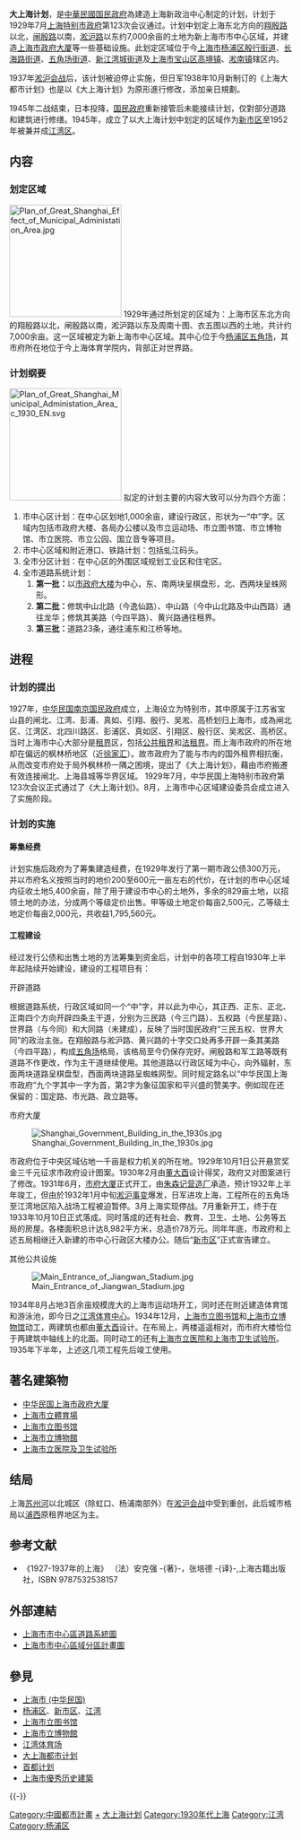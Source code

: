 {{noteTA
|zh-hk:城市規劃;zh-cn:城市规划;zh-tw:都市計劃;zh-mo:都市計劃;
}}
{{Otheruses|subject=建造上海新政治中心的計劃|other=1945年抗日戰爭結束後制定的城市規劃|大上海都市计划}}
{{文物保护单位
| 级别 = 省级
| 省区市 = 上海市
| 名称 = “大上海计划”公共建筑群
| 图片 = [[File:上海市政府·上海体育学院·航拍.jpg|250px]]
| 编号 = 8-86
| 分类 = 近现代重要史迹及代表性建筑
| 时代 = 民国
| 所在 = {{CHN}}[[上海市|上海市]][[杨浦区|杨浦区]]
| 登录 = 2014年4月4日
}}
'''大上海计划'''，是[[中華民國国民政府|中華民國国民政府]]為建造上海新政治中心制定的计划，计划于1929年7月[[上海特别市政府|上海特别市政府]]第123次会议通过。计划中划定上海东北方向的[[翔殷路|翔殷路]]以北，[[闸殷路|闸殷路]]以南，[[淞沪路|淞沪路]]以东约7,000余亩的土地为新上海市市中心区域，并建造[[中华民国上海市政府大厦|上海市政府大厦]]等一些基础设施。此划定区域位于今[[上海市|上海市]][[杨浦区|杨浦区]][[殷行街道|殷行街道]]、[[长海路街道|长海路街道]]、[[五角场街道|五角场街道]]、[[新江湾城街道|新江湾城街道]]及[[上海市|上海市]][[宝山区_(上海市)|宝山区]][[高境镇|高境镇]]、[[淞南镇|淞南镇]]辖区内。

1937年[[淞沪会战|淞沪会战]]后，该计划被迫停止实施，但日军1938年10月新制订的《上海大都市计划》也是以《大上海计划》为原形進行修改，添加亲日規劃。<p>1945年二战结束，日本投降，[[国民政府|国民政府]]重新接管后未能接续计划，仅對部分道路和建筑进行修缮。1945年，成立了以大上海计划中划定的区域作为[[新市区|新市区]]至1952年被兼并成[[江湾区|江湾区]]。

== 内容 ==
=== 划定区域 ===
[[File:Plan_of_Great_Shanghai_Effect_of_Municipal_Administation_Area.jpg|200px]]
1929年通过所划定的区域为：上海市区东北方向的翔殷路以北，闸殷路以南，淞沪路以东及周南十图、衣五图以西的土地，共计约7,000余亩。这一区域被定为新上海市中心区域。其中心位于今[[杨浦区|杨浦区]][[江湾五角场|五角场]]，其市府所在地位于今上海体育学院内，背部正对世界路。

=== 计划纲要 ===
[[File:Plan_of_Great_Shanghai_Municipal_Administation_Area_c_1930_EN.svg|200px]]
拟定的计划主要的内容大致可以分为四个方面：
#市中心区计划：在中心区划地1,000余亩，建设行政区，形状为一“中”字。区域内包括市政府大楼、各局办公楼以及市立运动场、市立图书馆、市立博物馆、市立医院、市立公园、国立音专等项目。
#市中心区域和附近港口、铁路计划：包括虬江码头。
#全市分区计划：在中心区的外围区域规划工业区和住宅区。
#全市道路系统计划：
##'''第一批：'''以[[中华民国上海市政府大厦|市政府大楼]]为中心，东、南两块呈棋盘形，北、西两块呈蛛网形。
##'''第二批：'''修筑中山北路（今逸仙路）、中山路（今中山北路及中山西路）通往龙华；修筑其美路（今四平路）、黄兴路通往租界。
##'''第三批：'''道路23条，通往浦东和江桥等地。

== 进程 ==
=== 计划的提出 ===
1927年，[[中华民国|中华民国]][[南京国民政府|南京国民政府]]成立，上海设立为特别市，其中原属于江苏省宝山县的闸北、江湾、彭浦、真如、引翔、殷行、吴淞、高桥划归上海市，成為闸北区、江湾区、北四川路区、彭浦区、真如区、引翔区、殷行区、吴淞区、高桥区。当时上海市中心大部分是[[租界|租界]]区，包括[[上海公共租界|公共租界]]和[[上海法租界|法租界]]。而上海市政府的所在地却在偏远的枫林桥地区（近[[徐家汇|徐家汇]]）。故市政府为了能与市内的国外租界相抗衡，从而改变市府处于局外枫林桥一隅之困境，提出了《大上海计划》，藉由市府搬遷有效连接闸北、上海县城等华界区域。
1929年7月，中华民国上海特别市政府第123次会议正式通过了《大上海计划》。8月，上海市中心区域建设委员会成立进入了实施阶段。

=== 计划的实施 ===
==== 筹集经费 ====
计划实施后政府为了筹集建造经费，在1929年发行了第一期市政公债300万元，并以市府名义按照当时的地价200至600元一亩左右的代价，在计划的市中心区域内征收土地5,400余亩，除了用于建设市中心的土地外，多余的829亩土地，以招领土地的办法，分成两个等级定价出售。甲等级土地定价每亩2,500元，乙等级土地定价每亩2,000元，共收益1,795,560元。

==== 工程建设 ====
经过发行公债和出售土地的方法筹集到资金后，计划中的各项工程自1930年上半年起陆续开始建设，建设的工程项目有：

;开辟道路

根据道路系统，行政区域如同一个“中”字，并以此为中心，其正西、正东、正北、正南四个方向开辟四条主干道，分别为三民路（今三门路）、五权路（今民星路）、世界路（与今同）和大同路（未建成），反映了当时国民政府“三民五权、世界大同”的政治主张。在翔殷路与淞沪路、黄兴路的十字交口处再多开辟一条其美路（今四平路），构成[[江湾五角场|五角场]]格局，该格局至今仍保存完好。闸殷路和军工路等既有道路不作更改，作为主干道继续使用。其他道路以行政区域为中心，向外辐射，东面两块道路呈棋盘型，西面两块道路呈蜘蛛网型。同时规定路名以“中华民国上海市政府”九个字其中一字为首，第2字为象征国家和平兴盛的赞美字。例如现在还保留的：国定路、市光路、政立路等。

;市府大厦

[[File:Shanghai_Government_Building_in_the_1930s.jpg|thumb]]

市政府位于中央区域佔地一千亩是权力机关的所在地。1929年10月1日公开悬赏奖金三千元征求市政府设计图案。1930年2月由[[董大酉|董大酉]]设计得奖，政府又对图案进行了修改。1931年6月，[[中华民国上海市政府大厦|市府大厦]]正式开工，由[[朱森记营造厂|朱森记营造厂]]承造，预计1932年上半年竣工，但由於1932年1月中旬[[一·二八事变|淞沪事变]]爆发，日军进攻上海，工程所在的五角场至江湾地区陷入战场工程被迫暂停。3月上海实现停战。7月重新开工，终于在1933年10月10日正式落成。同时落成的还有社会、教育、卫生、土地、公务等五局的房屋。各楼面积总计达8,982平方米，总造价78万元。同年年底，市政府和上述五局相继迁入新建的市中心行政区大楼办公。随后“[[新市区|新市区]]”正式宣告建立。

;其他公共设施

[[File:Main_Entrance_of_Jiangwan_Stadium.jpg|thumb]]

1934年8月占地3百余亩规模庞大的上海市运动场开工，同时还在附近建造体育馆和游泳池，即今日之[[江湾体育中心|江湾体育中心]]。1934年12月，[[上海市立图书馆|上海市立图书馆]]和[[上海市立博物馆|上海市立博物馆]]动工，两建筑也都由[[董大酉|董大酉]]设计。在布局上，两楼遥遥相对，而市府大楼恰位于两建筑中轴线上的北面。同时动工的还有[[旧上海市市立医院|上海市立医院和上海市卫生试验所]]。1935年下半年，上述这几项工程先后竣工使用。

==著名建築物==
*[[中华民国上海市政府大厦|中华民国上海市政府大厦]]
*[[江灣體育場|上海市立體育場]]
*[[上海市立图书馆|上海市立图书馆]]
*[[上海市立博物館|上海市立博物館]]
*[[舊上海市市立醫院|上海市立医院及卫生试验所]]

==结局==
上海[[苏州河|苏州河]]以北城区（除虹口、杨浦南部外）在[[淞沪会战|淞沪会战]]中受到重创，此后城市格局以[[浦西|浦西]]原租界地区为主。

==参考文献==
{{Reflist}}
* 《1927-1937年的上海》 （法）安克强 -{著}-，张培德 -{译}-,上海古籍出版社，ISBN 9787532538157

== 外部連結 ==
{{Commons category|The Greater Shanghai Plan}}
* [http://www.virtualshanghai.net/Asset/Preview/vcMap_ID-106_No-1.jpeg 上海市市中心區道路系統圖] {{Wayback|url=http://www.virtualshanghai.net/Asset/Preview/vcMap_ID-106_No-1.jpeg |date=20150518100440 }}
* [http://www.virtualshanghai.net/Asset/Preview/vcMap_ID-162_No-1.jpeg 上海市市中心區域分區計畫圖] {{Wayback|url=http://www.virtualshanghai.net/Asset/Preview/vcMap_ID-162_No-1.jpeg |date=20160304191240 }}

== 參見 ==
{{Portal box|中华民国|上海|中国建筑|历史}}
* [[上海市_(中华民国)|上海市 (中华民国)]]
* [[杨浦区|杨浦区]]、[[新市区_(上海市)|新市区]]、[[江湾镇街道|江湾]]
* [[上海市立图书馆|上海市立图书馆]]
* [[上海市立博物館|上海市立博物館]]
* [[江湾体育场|江湾体育场]]
* [[大上海都市计划|大上海都市计划]]
* [[首都计划|首都计划]]
* [[上海市優秀历史建築|上海市優秀历史建築]]

{{-}}
{{上海市文物保护单位}}

[[Category:中國都市計畫|Category:中國都市計畫]]
[[Category:上海民国建筑|+]]
[[Category:大上海计划|]]
[[Category:1930年代上海|Category:1930年代上海]]
[[Category:江湾|Category:江湾]]
[[Category:杨浦区|Category:杨浦区]]